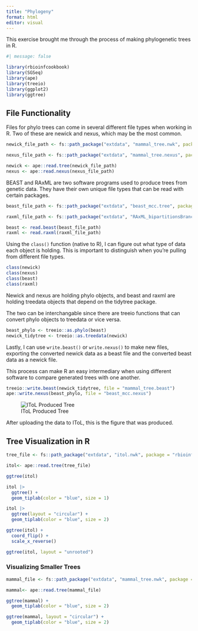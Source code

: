```yaml
---
title: "Phylogeny"
format: html
editor: visual
---
```


This exercise brought me through the process of making phylogenetic trees in R. 

```r
#| message: false

library(rbioinfcookbook)
library(SGSeq)
library(ape)
library(treeio)
library(ggplot2)
library(ggtree)
```

## File Functionality

Files for phylo trees can come in several different file types when working in R. Two of these are newick and nexus, which may be the most common.

```r
newick_file_path <- fs::path_package("extdata", "mammal_tree.nwk", package = "rbioinfcookbook" )

nexus_file_path <- fs::path_package("extdata", "mammal_tree.nexus", package = "rbioinfcookbook")

newick <- ape::read.tree(newick_file_path)
nexus <- ape::read.nexus(nexus_file_path)
```

BEAST and RAxML are two software programs used to produce trees from genetic data. They have their own unique file types that can be read with certain packages.

```r
beast_file_path <- fs::path_package("extdata", "beast_mcc.tree", package = "rbioinfcookbook")

raxml_file_path <- fs::path_package("extdata", "RAxML_bipartitionsBranchLabels.H3", package = "rbioinfcookbook")

beast <- read.beast(beast_file_path)
raxml <- read.raxml(raxml_file_path)
```

Using the `class()` function (native to R), I can figure out what type of data each object is holding. This is important to distinguish when you're pulling from different file types.

```r
class(newick)
class(nexus)
class(beast)
class(raxml)
```
Newick and nexus are holding phylo objects, and beast and raxml are holding treedata objects that depend on the tidytree package.

The two can be interchangable since there are treeio functions that can convert phylo objects to treedata or vice versa. 

```r
beast_phylo <- treeio::as.phylo(beast)
newick_tidytree <- treeio::as.treedata(newick)
```

Lastly, I can use `write.beast()` or `write.nexus()` to make new files, exporting the converted newick data as a beast file and the converted beast data as a newick file.

This process can make R an easy intermediary when using different software to compare generated trees with one another.

```r
treeio::write.beast(newick_tidytree, file = "mammal_tree.beast")
ape::write.nexus(beast_phylo, file = "beast_mcc.nexus")
```

![IToL Produced Tree](itol_vis.svg){.lightbox}

After uploading the data to IToL, this is the figure that was produced.

## Tree Visualization in R

```r
tree_file <- fs::path_package("extdata", "itol.nwk", package = "rbioinfcookbook")

itol<- ape::read.tree(tree_file)
```

```r
ggtree(itol)
```

```r
itol |>
  ggtree() + 
  geom_tiplab(color = "blue", size = 1)
```

```r
itol |> 
  ggtree(layout = "circular") + 
  geom_tiplab(color = "blue", size = 2)
```

```r
ggtree(itol) +
  coord_flip() +
  scale_x_reverse()
```

```r
ggtree(itol, layout = "unrooted")
```

### Visualizing Smaller Trees

```r
mammal_file <- fs::path_package("extdata", "mammal_tree.nwk", package = "rbioinfcookbook" )

mammal<- ape::read.tree(mammal_file)
```

```r
ggtree(mammal) +
  geom_tiplab(color = "blue", size = 2)
```

```r
ggtree(mammal, layout = "circular") +
  geom_tiplab(color = "blue", size = 2)
```


